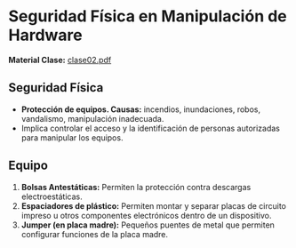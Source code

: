 
# Seguridad Física en Manipulación de Hardware
**Material Clase:** <a href="/ti3v13/docs/clase02.pdf" target="_blank" rel="noopener noreferrer" className={styles.link}>clase02.pdf</a>


## Seguridad Física

- **Protección de equipos. Causas:** incendios, inundaciones, robos, vandalismo, manipulación inadecuada.
- Implica controlar el acceso y la identificación de personas autorizadas para manipular los equipos.

## Equipo
1. **Bolsas Antestáticas:** Permiten la protección contra descargas electroestáticas.
2. **Espaciadores de plástico:** Permiten montar y separar placas de circuito impreso u otros componentes electrónicos dentro de un dispositivo.
3. **Jumper (en placa madre):** Pequeños puentes de metal que permiten configurar funciones de la placa madre.
